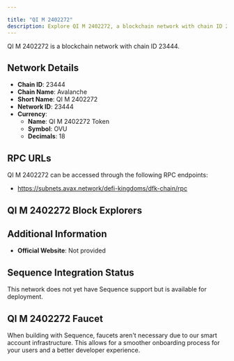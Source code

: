 ```yaml
---

title: "QI M 2402272"
description: Explore QI M 2402272, a blockchain network with chain ID 23444. Learn about its native currency, QI M 2402272 Token, and how to interact with the network.
---
```




QI M 2402272 is a blockchain network with chain ID 23444.

## Network Details

- **Chain ID**: 23444
- **Chain Name**: Avalanche
- **Short Name**: QI M 2402272
- **Network ID**: 23444
- **Currency**: 
  - **Name**: QI M 2402272 Token
  - **Symbol**: OVU
  - **Decimals**: 18

## RPC URLs

QI M 2402272 can be accessed through the following RPC endpoints:

- https://subnets.avax.network/defi-kingdoms/dfk-chain/rpc

## QI M 2402272 Block Explorers



## Additional Information

- **Official Website**: Not provided

## Sequence Integration Status

This network does not yet have Sequence support but is available for deployment.

## QI M 2402272 Faucet

When building with Sequence, faucets aren't necessary due to our smart account infrastructure. This allows for a smoother onboarding process for your users and a better developer experience.
